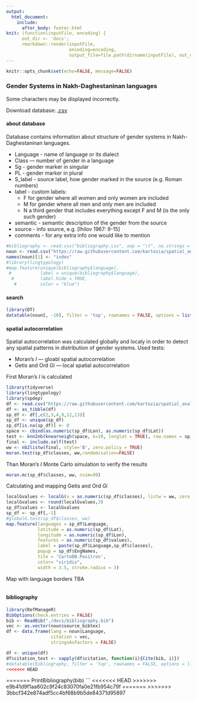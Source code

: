 ```yaml
---
output: 
  html_document:
    include:
      after_body: footer.html
knit: (function(inputFile, encoding) { 
      out_dir <- 'docs';
      rmarkdown::render(inputFile,
                        encoding=encoding, 
                        output_file=file.path(dirname(inputFile), out_dir, 'index.html')) })
---
```


```r
knitr::opts_chunk$set(echo=FALSE, message=FALSE)
```

###  Gender Systems in Nakh-Daghestaninan languages {.tabset .tabset-fade .tabset-pills}
Some characters may be displayed incorrectly.

Download database: [.csv](https://raw.githubusercontent.com/kartozia/spatial_analysis_of_NakhDaghestanian_languages/master/data/noun_classes.csv)

#### about database
Database contains information about structure of gender systems in Nakh-Daghestaninan languages.

* Language - name of language or its dialect
* Class — number of gender in a language
* Sg - gender marker in singular
* PL - gender marker in plural
*	S_label - source label, how gender marked in the source (e.g. Roman numbers)
* label - custom labels:
    *	F for gender where all women and only women are included
    *	M for gender where all men and only men are included
    *	N a third gender that includes everything except F and M (is the only such gender)
*	semantic - semantic description of the gender from the source
*	source - info source, e.g. [Ihilov 1967: 9-15]
*	comments - for any extra info one would like to mention


```r
#bibliography <- read.csv("bibliography.csv", sep = "\t", na.strings = "")
noun <- read.csv("https://raw.githubusercontent.com/kartozia/spatial_analysis_of_NakhDaghestanian_languages/master/data/noun_classes.csv", sep = ";")
names(noun)[1] <- "index"
#library(lingtypology)
#map.feature(unique(bibliography$language),
 #           label = unique(bibliography$language),
  #          label.hide = TRUE,
   #         color = "blue")
```

#### search
```r
library(DT)
datatable(noun[, -10], filter = 'top', rownames = FALSE, options = list(pageLength = 20, dom = 'tip'), escape = FALSE)
```

#### spatial autocorrelation
Spatial autocorrelation was calculated globally and localy in order to detect any spatial patterns in distribution of gender systems. 
Used tests:

* Moran's *I* — gloabl spatial autocorrelation
* Getis and Ord *Gi* — local spatial autocorrelation

First Moran's *I* is calculated
``` r
library(tidyverse)
library(lingtypology)
library(spdep)
df <- read.csv("https://raw.githubusercontent.com/kartozia/spatial_analysis_of_NakhDaghestanian_languages/master/data/allvillages_v2.csv", sep = ";")
df <- as_tibble(df)
sp_df <- df[,c(2,3,4,9,12,13)]
sp_df <- unique(sp_df)
sp_df[is.na(sp_df)] <- 0
space <- cbind(as.numeric(sp_df$Lon), as.numeric(sp_df$Lat))
test <- knn2nb(knearneigh(space, k=10, longlat = TRUE), row.names = sp_df$index)
final <- include.self(test)
ww <- nb2listw(final, style='B', zero.policy = TRUE)
moran.test(sp_df$classes, ww,randomisation=FALSE)
```
Than Moran's *I* Monte Carlo simulation to verify the results
``` r
moran.mc(sp_df$classes, ww, nsim=99)
```

Calculating and mapping Getis and Ord *Gi*
``` r
localGvalues <- localG(x = as.numeric(sp_df$classes), listw = ww, zero.policy = TRUE)
localGvalues <- round(localGvalues,3)
sp_df$values <- localGvalues
sp_df <- sp_df[,-1]
#globalG.test(sp_df$classes, ww)
map.feature(languages = sp_df$Language,
            latitude = as.numeric(sp_df$Lat),
            longitude = as.numeric(sp_df$Lon),
            features = as.numeric(sp_df$values),
            label = paste(sp_df$Language,sp_df$classes),
            popup = sp_df$EngNames,
            tile = 'CartoDB.Positron',
            color= "viridis",
            width = 3.5, stroke.radius = 3)
```

Map with language borders
TBA
```r

```

#### bibliography
```r
library(RefManageR)
BibOptions(check.entries = FALSE)
bib <- ReadBib("./docs/bibliography.bib")
vec <- as.vector(noun$source_bibtex)
df <- data.frame(lang = noun$Language,
                 citation = vec,
                 stringsAsFactors = FALSE)

df <- unique(df)
df$citation_text <- sapply(df$citation, function(i){Cite(bib, i)})
#datatable(bibliography, filter = 'top', rownames = FALSE, options = list(pageLength = 20, autoWidth = FALSE), escape = FALSE)
<<<<<<< HEAD
```
=======
PrintBibliography(bib)
```
<<<<<<< HEAD
>>>>>>> e9b41d9f1aa602c9f24c83070fa0e21fb954c79f
=======
>>>>>>> 3bbcf342e874adf5cc4bf68b9b5de84371d95897

